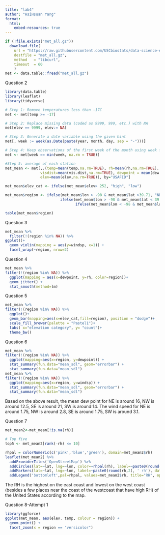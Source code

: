 ```yaml
---
title: "lab4"
author: "HsiHsuan Yang"
format:
  html:
    embed-resources: true
---
```

```r
if (!file.exists("met_all.gz"))
  download.file(
    url = "https://raw.githubusercontent.com/USCbiostats/data-science-data/master/02_met/met_all.gz",
    destfile = "met_all.gz",
    method   = "libcurl",
    timeout  = 60
    )
met <- data.table::fread("met_all.gz")
```
Question 2
```r
library(data.table)
library(leaflet)
library(tidyverse)

# Step 1: Remove temperatures less than -17C
met <- met[temp >= -17]

# Step 2: Replace missing data (coded as 9999, 999, etc.) with NA
met[elev == 9999, elev:= NA]

# Step 3: Generate a date variable using the given hint
met[, week := week(as.Date(paste(year, month, day, sep = "-")))]

# Step 4: Keep observations of the first week of the month using week function
met <- met[week == min(week, na.rm = TRUE)]

#Step 5: average of each station
met_mean <- met[,.(temp=mean(temp,na.rm=TRUE), rh=mean(rh,na.rm=TRUE), windsp=mean(wind.sp,na.rm=TRUE), 
                visdist=mean(vis.dist,na.rm=TRUE), dewpoint = mean(dew.point, na.rm=TRUE), lat=mean(lat), lon=mean(lon), 
                elev=mean(elev,na.rm=TRUE)), by="USAFID"]

met_mean$elev_cat <- ifelse(met_mean$elev> 252, "high", "low")

met_mean$region <- ifelse(met_mean$lon > -98 & met_mean$lat >39.71, "NE",
                         ifelse(met_mean$lon > -98 & met_mean$lat < 39.71, "SE",
                                ifelse(met_mean$lon < -98 & met_mean$lat >39.71, "NW", "SW")))

table(met_mean$region)
```
Question 3
```r
met_mean %>%
  filter(!(region %in% NA)) %>%
ggplot()+
  geom_violin(mapping = aes(y=windsp, x=1)) +
  facet_wrap(~region, nrow=2)
```
Question 4
```r
met_mean %>%
filter(!(region %in% NA)) %>%
  ggplot(mapping = aes(x=dewpoint, y=rh, color=region))+
  geom_jitter() + 
  stat_smooth(method=lm)
```
Question 5
```r
met_mean %>%
filter(!(region %in% NA)) %>%
  ggplot()+
  geom_bar(mapping=aes(x=elev_cat,fill=region), position = "dodge")+
  scale_fill_brewer(palette = "Pastel1")+
  labs( x="elevation category", y= "count")+
  theme_bw()
```
Question 6
```r
met_mean %>%
filter(!(region %in% NA)) %>%
  ggplot(mapping=aes(x=region, y=dewpoint)) +
  stat_summary(fun.data="mean_sdl", geom="errorbar") +
  stat_summary(fun.data="mean_sdl")
met_mean %>%
filter(!(region %in% NA)) %>%
  ggplot(mapping=aes(x=region, y=windsp)) +
  stat_summary(fun.data="mean_sdl", geom="errorbar") +
  stat_summary(fun.data="mean_sdl")
```
Based on the above result, the mean dew point for NE is around 16, NW is around 12.5, SE is around 21, SW is around 14. The wind speed for NE is around 1.75, NW is around 2.8, SE is around 1.75, SW is around 3.1.  

Question 7
```r
met_mean2<-met_mean[!is.na(rh)]

# Top five
top5 <- met_mean2[rank(-rh) <= 10]

rhpal = colorNumeric(c('pink','blue','green'), domain=met_mean2$rh)
leaflet(met_mean2) %>%
  addProviderTiles('OpenStreetMap') %>%
  addCircles(lat=~lat, lng=~lon, color=~rhpal(rh), label=~paste0(round(rh,2), ' rh'), opacity=1,fillOpacity=1, radius=500) %>%
  addMarkers(lat=~lat, lng=~lon, label=~paste0(round(rh,2), ' rh'), data = top5) %>%
  addLegend('bottomleft',pal=rhpal, values=met_mean2$rh, title="RH", opacity=1)
```
The RH is the highest on the east coast and lowest on the west coast (besides a few places near the coast of the westcoast that have high RH) of the United States according to the map.

Question 8-Attempt 1
```r
library(ggforce)
ggplot(met_mean, aes(elev, temp, colour = region)) +
  geom_point() +
  facet_zoom(x = region == "versicolor")
```








